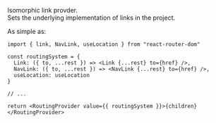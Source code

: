 Isomorphic link provder.  
Sets the underlying implementation of links in the project.

As simple as:

```tsx
import { link, NavLink, useLocation } from "react-router-dom"

const routingSystem = {
  Link: ({ to, ...rest }) => <Link {...rest} to={href} />,
  NavLink: ({ to, ...rest }) => <NavLink {...rest} to={href} />,
  useLocation: useLocation
}

// ...

return <RoutingProvider value={{ routingSystem }}>{children}</RoutingProvider>
```
